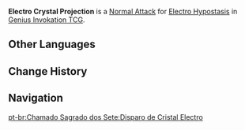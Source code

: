 {{Genius Invokation TCG Skill Infobox
|image      = Electro Crystal Projection Character Card Skill.png
|type       = Normal Attack
|character  = Electro Hypostasis
|element    = Electro
|matching   = 1
|unaligned  = 2
|effect     = Deals 1 {{Color|Electro DMG}}.
|order      = 1
}}
'''Electro Crystal Projection''' is a [[Character Card Normal Attack|Normal Attack]] for [[Electro Hypostasis (Character Card)|Electro Hypostasis]] in [[Genius Invokation TCG]].

==Other Languages==
{{Other Languages
|en      = Electro Crystal Projection
|zhs     = 雷晶投射
|zhs_rm  = Léijīng Tóushè
|zht     = 雷晶投射
|zht_rm  = Léijīng Tóushè
|zh_tl   = {{lex|Electro|zh}} Crystal Projection
|ja      = 雷晶発射
|ja_rm   = Raishou Hassha
|ja_tl   = {{lex|Electro|ja}} Crystal Discharge
|ko      = 번개수정 투사
|ko_tl   = Electro Crystal Projection
|es      = Proyección de cristal Electro
|es_tl   = Electro Crystal Projection
|fr      = Projection de cristal Électro
|fr_tl   = Electro Crystal Projection
|ru      = Кристаллическая проекция Электро
|ru_tl   = Electro Crystal Projection
|th      = Electro Crystal Projection
|vi      = Lôi Tinh Chiếu Rọi
|vi_tl   = 
|de      = Elektro-Kristall-Projektion
|de_tl   = Electro Crystal Projection	
|id      = Electro Crystal Projection
|pt      = Disparo de Cristal Electro
|pt_tl   = 
|tr      = Elektrik Kristali Yansıması
|tr_tl   = 
|it      = Proiezione del Cristallo di Electro
|it_tl   = 
}}

==Change History==
{{Change History|3.7}}

==Navigation==
{{Genius Invokation TCG Skill Navbox|Electro Hypostasis}}
[[pt-br:Chamado Sagrado dos Sete:Disparo de Cristal Electro]]